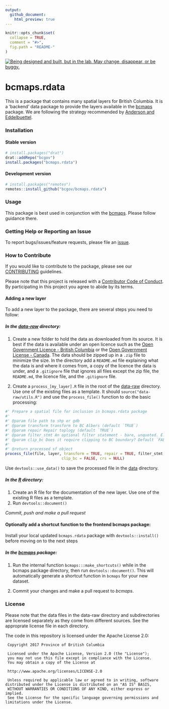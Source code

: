 ```yaml
---
output:
  github_document:
    html_preview: true
---
```


<!-- README.md is generated from README.Rmd. Please edit that file -->

```r
knitr::opts_chunk$set(
  collapse = TRUE,
  comment = "#>",
  fig.path = "README-"
)
```

<div id="devex-badge"><a rel="Exploration" href="https://github.com/BCDevExchange/docs/blob/master/discussion/projectstates.md"><img alt="Being designed and built, but in the lab. May change, disappear, or be buggy." style="border-width:0" src="https://assets.bcdevexchange.org/images/badges/exploration.svg" title="Being designed and built, but in the lab. May change, disappear, or be buggy." /></a></div>

# bcmaps.rdata

This is a package that contains many spatial layers for British Columbia. It is 
a 'backend' data package to provide the layers available in the [bcmaps](https://github.com/bcgov/bcmaps)
package.  We are following the strategy recommended by [Anderson and Eddelbuettel](https://journal.r-project.org/archive/2017/RJ-2017-026/index.html). 

### Installation

#### Stable version

```r
# install.packages("drat")
drat::addRepo("bcgov")
install.packages("bcmaps.rdata")
```

#### Development version

```r
# install.packages("remotes")
remotes::install_github("bcgov/bcmaps.rdata")
```

### Usage

This package is best used in conjunction with the [bcmaps](https://github.com/bcgov/bcmaps).
Please follow guidance there.

### Getting Help or Reporting an Issue

To report bugs/issues/feature requests, please file an [issue](https://github.com/bcgov/<pkg-name>/issues/).

### How to Contribute

If you would like to contribute to the package, please see our 
[CONTRIBUTING](CONTRIBUTING.md) guidelines.

Please note that this project is released with a [Contributor Code of Conduct](CODE_OF_CONDUCT.md). By participating in this project you agree to abide by its terms.

#### Adding a new layer
To add a new layer to the package, there are several steps you need to follow:

##### In the [data-raw](data-raw) directory:

1. Create a new folder to hold the data as downloaded from its source.
It is best if the data is available under an open licence such as the [Open Government Licence - British Columbia](https://www2.gov.bc.ca/gov/content?id=A519A56BC2BF44E4A008B33FCF527F61) or the
[Open Government License - Canada](http://open.canada.ca/en/open-government-licence-canada). The data should be zipped up in a `.zip` file to minimize the size. In the directory add a `README.md` file explaining what the data is and where it comes from, a copy of the licence the data is under, and a `.gitignore` file that ignores all files except the zip file, the `README.md`, the licence file, and the `.gitignore` file.

2. Create a `process_[my_layer].R` file in the root of the [data-raw](data-raw) directory. Use one of the existing files as a template. It should `source("data-raw/utils.R")` and use the `process_file()` function to do the basic processing:
```r
#' Prepare a spatial file for inclusion in bcmaps.rdata package
#'
#' @param file path to shp or gdb
#' @param transform transform to BC Albers (default `TRUE`)
#' @param repair Repair toplogy (default `TRUE`)
#' @param filter_stmt An optional filter statement - bare, unquoted. E.g., PRUID == 59
#' @param clip_bc Does it require clipping to BC boundary? Default `FALSE`
#'
#' @return processed sf object
process_file(file, layer, transform = TRUE, repair = TRUE, filter_stmt, 
                         clip_bc = FALSE, crs = NULL)
```
Use `devtools::use_data()` to save the processed file in the [data](data) directory.

##### In the [R](R) directory:

1. Create an R file for the documentation of the new layer. Use one of the existing R files as a template.
2. Run `devtools::document()`

*Commit, push and make a pull request*

#### Optionally add a shortcut function to the frontend bcmaps package:

Install your local updated `bcmaps.rdata` package with `devtools::install()` 
before moving on to the next steps

##### In the [bcmaps](https://github.com/bcgov/bcmaps) package:

1. Run the internal function `bcmaps:::make_shortcuts()` while in the bcmaps package directory, then run `devtools::document()`. This 
will automatically generate a shortcut function in `bcmaps` for your new dataset.

2. Commit your changes and make a pull request to *bcmaps*.


### License

Please note that the data files in the data-raw directory and subdirectories
are licensed separately as they come from different sources. See the approprate 
license file in each directory.

The code in this repository is licensed under the Apache License 2.0:

     Copyright 2017 Province of British Columbia
     
     Licensed under the Apache License, Version 2.0 (the "License");
     you may not use this file except in compliance with the License.
     You may obtain a copy of the License at
     
     http://www.apache.org/licenses/LICENSE-2.0
     
     Unless required by applicable law or agreed to in writing, software distributed under the License is distributed on an "AS IS" BASIS,
     WITHOUT WARRANTIES OR CONDITIONS OF ANY KIND, either express or implied.
     See the License for the specific language governing permissions and limitations under the License.
